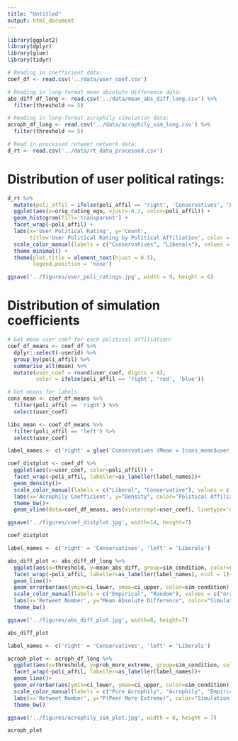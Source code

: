 ```yaml
---
title: "Untitled"
output: html_document
---
```


```r
library(ggplot2)
library(dplyr)
library(glue)
library(tidyr)
```


```r

# Reading in coefficient data:
coef_df <- read.csv('../data/user_coef.csv')

# Reading in long-format mean absolute difference data:
abs_diff_df_long <- read.csv('../data/mean_abs_diff_long.csv') %>%
  filter(threshold <= 5)

# Reading in long-format acrophily simulation data:
acroph_df_long <- read.csv('../data/acrophily_sim_long.csv') %>%
  filter(threshold <= 5)

# Read in processed retweet network data:
d_rt <- read.csv('../data/rt_data_processed.csv')
```

# Distribution of user political ratings:
```r
d_rt %>% 
  mutate(poli_affil = ifelse(poli_affil == 'right', 'Conservatives', 'Liberals')) %>%
  ggplot(aes(x=orig_rating_ego, vjust=-0.2, color=poli_affil)) +
  geom_histogram(fill='transparent') +
  facet_wrap(~poli_affil) +
  labs(x='User Political Rating', y='Count',
       title='User Political Rating by Political Affiliation', color = '') +
  scale_color_manual(labels = c("Conservatives", "Liberals"), values = c("red", "blue"))+
  theme_minimal() +
  theme(plot.title = element_text(hjust = 0.5),
        legend.position = 'none')

ggsave('../figures/user_poli_ratings.jpg', width = 9, height = 6)
```


# Distribution of simulation coefficients

```r

# Get mean user coef for each political affiliation:
coef_df_means <- coef_df %>%
  dplyr::select(-userid) %>%
  group_by(poli_affil) %>%
  summarise_all(mean) %>%
  mutate(user_coef = round(user_coef, digits = 4),
         color = ifelse(poli_affil == 'right', 'red', 'blue'))

# Get means for labels:
cons_mean <- coef_df_means %>%
  filter(poli_affil == 'right') %>%
  select(user_coef)

libs_mean <- coef_df_means %>%
  filter(poli_affil == 'left') %>%
  select(user_coef)

label_names <- c('right' = glue('Conservatives (Mean = {cons_mean$user_coef})'), 'left' = glue('Liberals (Mean = {libs_mean$user_coef})'))

coef_distplot <- coef_df %>%
  ggplot(aes(x=user_coef, color=poli_affil)) +
  facet_wrap(~poli_affil, labeller=as_labeller(label_names))+
  geom_density()+
  scale_color_manual(labels = c("Liberal", "Conservative"), values = c("blue", "red"))+
  labs(x='Acrophily Coefficient', y="Density", color='Political Affiliation')+
  theme_bw()+
  geom_vline(data=coef_df_means, aes(xintercept=user_coef), linetype='dashed', color=coef_df_means$color)

ggsave('../figures/coef_distplot.jpg', width=14, height=7)

coef_distplot
```


```r

label_names <- c('right' = 'Conservatives', 'left' = 'Liberals')

abs_diff_plot <- abs_diff_df_long %>%
  ggplot(aes(x=threshold, y=mean_abs_diff, group=sim_condition, color=sim_condition)) +
  facet_wrap(~poli_affil, labeller=as_labeller(label_names), ncol = 1)+
  geom_line()+
  geom_errorbar(aes(ymin=ci_lower, ymax=ci_upper, color=sim_condition), alpha=0.3)+
  scale_color_manual(labels = c("Empirical", "Random"), values = c("orange", "blue"))+
  labs(x='Retweet Number', y="Mean Absolute Difference", color="Simulation Condition")+
  theme_bw()

ggsave('../figures/abs_diff_plot.jpg', width=8, height=7)

abs_diff_plot

```


```r

label_names <- c('right' = 'Conservatives', 'left' = 'Liberals')

acroph_plot <- acroph_df_long %>%
  ggplot(aes(x=threshold, y=prob_more_extreme, group=sim_condition, color = sim_condition)) +
  facet_wrap(~poli_affil, labeller=as_labeller(label_names))+
  geom_line()+
  geom_errorbar(aes(ymin=ci_lower, ymax=ci_upper, color=sim_condition), alpha=0.3) +
  scale_color_manual(labels = c("Pure Acrophily", "Acrophily", "Empirical", "Homophily"), values = c("red", "orange", "green", "blue"))+
  labs(x='Retweet Number', y="P(Peer More Extreme)", color="Simulation Condition")+
  theme_bw()

ggsave('../figures/acrophily_sim_plot.jpg', width = 8, height = 7)

acroph_plot
```



